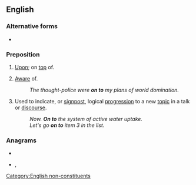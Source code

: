 {{also|onto|ónto|öntő|onto-|-onto}}
==English==

===Alternative forms===
* {{l|en|onto}} {{qualifier|US spelling}}

===Preposition===
{{en-prep}}

# [[upon|Upon]]; on [[top]] of.
#: {{ux|en|My cat just jumped '''on to''' the keyboard.}}
# {{lb|en|informal}} [[aware|Aware]] of.
#: ''The thought-police were '''on to''' my plans of world domination.''
# Used to indicate, or [[signpost]], logical [[progression]] to a new [[topic]] in a talk or [[discourse]].
#: ''Now. '''On to''' the system of active water uptake.''
#: ''Let's go '''on to''' item 3 in the list.''

===Anagrams===
* {{l|en|noot}}
* {{l|en|toon}}, {{l|en|Toon}}

[[Category:English non-constituents]]